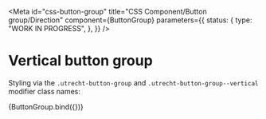 <!-- @license CC0-1.0 -->


<Meta
  id="css-button-group"
  title="CSS Component/Button group/Direction"
  component={ButtonGroup}
  parameters={{
    status: {
      type: "WORK IN PROGRESS",
    },
  }}
/>

# Vertical button group

Styling via the `.utrecht-button-group` and `.utrecht-button-group--vertical` modifier class names:

<Canvas>
  <Story
    name="Vertical"
    args={{
      direction: "vertical",
    }}
  >
    {ButtonGroup.bind({})}
  </Story>
</Canvas>
